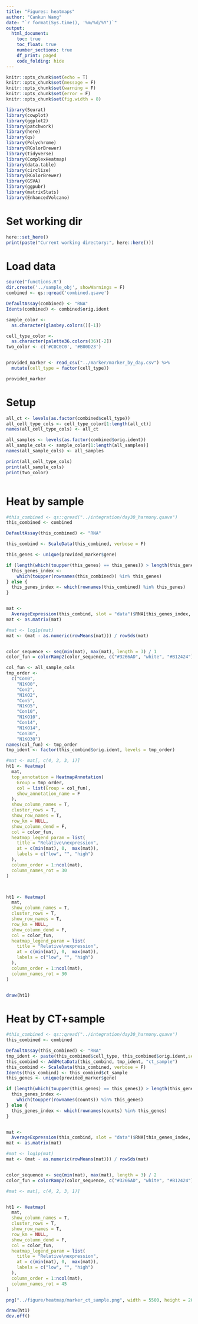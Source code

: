 ```yaml
---
title: "Figures: heatmaps"
author: "Cankun Wang"
date: "`r format(Sys.time(), '%m/%d/%Y')`"
output: 
  html_document:
    toc: true
    toc_float: true
    number_sections: true
    df_print: paged
    code_folding: hide
---
```


```r
knitr::opts_chunk$set(echo = T)
knitr::opts_chunk$set(message = F)
knitr::opts_chunk$set(warning = F)
knitr::opts_chunk$set(error = F)
knitr::opts_chunk$set(fig.width = 8)

library(Seurat)
library(cowplot)
library(ggplot2)
library(patchwork)
library(here)
library(qs)
library(Polychrome)
library(RColorBrewer)
library(tidyverse)
library(ComplexHeatmap)
library(data.table)
library(circlize)
library(RColorBrewer)
library(GSVA)
library(ggpubr)
library(matrixStats)
library(EnhancedVolcano)
```


# Set working dir

```r

here::set_here()
print(paste("Current working directory:", here::here()))

```

# Load data

```r
source("functions.R")
dir.create('../sample_obj', showWarnings = F)
combined <- qs::qread('combined.qsave')

DefaultAssay(combined) <- "RNA"
Idents(combined) <- combined$orig.ident

sample_color <-
  as.character(glasbey.colors()[-1])

cell_type_color <-
  as.character(palette36.colors(36)[-2])
two_color <- c('#C0C0C0', '#B00D23')


provided_marker <- read_csv("../marker/marker_by_day.csv") %>%
  mutate(cell_type = factor(cell_type))

provided_marker

```


# Setup

```r
all_ct <- levels(as.factor(combined$cell_type))
all_cell_type_cols <- cell_type_color[1:length(all_ct)]
names(all_cell_type_cols) <- all_ct

all_samples <- levels(as.factor(combined$orig.ident))
all_sample_cols <- sample_color[1:length(all_samples)]
names(all_sample_cols) <- all_samples

print(all_cell_type_cols)
print(all_sample_cols)
print(two_color)

```

```r

```

# Heat by sample

```r

#this_combined <- qs::qread("../integration/day30_harmony.qsave")
this_combined <- combined

DefaultAssay(this_combined) <- "RNA"

this_combind <- ScaleData(this_combined, verbose = F)

this_genes <- unique(provided_marker$gene)

if (length(which(toupper(this_genes) == this_genes)) > length(this_genes) / 2) {
  this_genes_index <-
    which(toupper(rownames(this_combined)) %in% this_genes)
} else {
  this_genes_index <- which(rownames(this_combined) %in% this_genes)
}


mat <-
  AverageExpression(this_combind, slot = "data")$RNA[this_genes_index, ]
mat <- as.matrix(mat)

#mat <- log1p(mat)
mat <- (mat - as.numeric(rowMeans(mat))) / rowSds(mat)


color_sequence <- seq(min(mat), max(mat), length = 3) / 1
color_fun = colorRamp2(color_sequence, c("#3266AD", "white", "#B12424"), space = "RGB")

col_fun <- all_sample_cols
tmp_order <-
  c("Con0",
    "N1KO0",
    "Con2",
    "N1KO2",
    "Con5",
    "N1KO5",
    "Con10",
    "N1KO10",
    "Con14",
    "N1KO14",
    "Con30",
    "N1KO30")
names(col_fun) <- tmp_order
tmp_ident <- factor(this_combind$orig.ident, levels = tmp_order)

#mat <- mat[, c(4, 2, 3, 1)]
ht1 <- Heatmap(
  mat,
  top_annotation = HeatmapAnnotation(
    Group = tmp_order,
    col = list(Group = col_fun),
    show_annotation_name = F
  ),
  show_column_names = T,
  cluster_rows = T,
  show_row_names = T,
  row_km = NULL,
  show_column_dend = F,
  col = color_fun,
  heatmap_legend_param = list(
    title = "Relative\nexpression",
    at = c(min(mat), 0,  max(mat)),
    labels = c("low", "", "high")
  ),
  column_order = 1:ncol(mat),
  column_names_rot = 30
)



ht1 <- Heatmap(
  mat,
  show_column_names = T,
  cluster_rows = T,
  show_row_names = T,
  row_km = NULL,
  show_column_dend = F,
  col = color_fun,
  heatmap_legend_param = list(
    title = "Relative\nexpression",
    at = c(min(mat), 0,  max(mat)),
    labels = c("low", "", "high")
  ),
  column_order = 1:ncol(mat),
  column_names_rot = 30
)


draw(ht1)
```

# Heat by CT+sample

```r

#this_combined <- qs::qread("../integration/day30_harmony.qsave")
this_combined <- combined

DefaultAssay(this_combined) <- "RNA"
tmp_ident <- paste(this_combined$cell_type, this_combined$orig.ident,sep = "-")
this_combind <- AddMetaData(this_combind, tmp_ident, "ct_sample")
this_combind <- ScaleData(this_combined, verbose = F)
Idents(this_combind) <- this_combind$ct_sample
this_genes <- unique(provided_marker$gene)

if (length(which(toupper(this_genes) == this_genes)) > length(this_genes) / 2) {
  this_genes_index <-
    which(toupper(rownames(counts)) %in% this_genes)
} else {
  this_genes_index <- which(rownames(counts) %in% this_genes)
}


mat <-
  AverageExpression(this_combind, slot = "data")$RNA[this_genes_index, ]
mat <- as.matrix(mat)

#mat <- log1p(mat)
mat <- (mat - as.numeric(rowMeans(mat))) / rowSds(mat)


color_sequence <- seq(min(mat), max(mat), length = 3) / 2
color_fun = colorRamp2(color_sequence, c("#3266AD", "white", "#B12424"), space = "RGB")

#mat <- mat[, c(4, 2, 3, 1)]


ht1 <- Heatmap(
  mat,
  show_column_names = T,
  cluster_rows = T,
  show_row_names = T,
  row_km = NULL,
  show_column_dend = F,
  col = color_fun,
  heatmap_legend_param = list(
    title = "Relative\nexpression",
    at = c(min(mat), 0,  max(mat)),
    labels = c("low", "", "high")
  ),
  column_order = 1:ncol(mat),
  column_names_rot = 45
)

png("../figure/heatmap/marker_ct_sample.png", width = 5500, height = 2000, res = 300)

draw(ht1)
dev.off()
```

